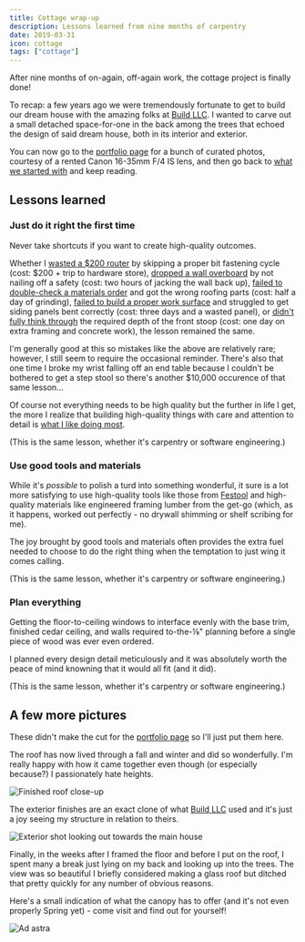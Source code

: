 ```yaml
---
title: Cottage wrap-up
description: Lessons learned from nine months of carpentry
date: 2019-03-31
icon: cottage
tags: ["cottage"]
---
```


After nine months of on-again, off-again work, the cottage project is finally done!

To recap: a few years ago we were tremendously fortunate to get to build our dream house with the amazing folks at [Build LLC](https://www.buildllc.com/).
I wanted to carve out a small detached space-for-one in the back among the trees that echoed the design of said dream house,
both in its interior and exterior.

You can now go to the [portfolio page](/portfolio/cottage/) for a bunch of curated photos, courtesy of a rented Canon 16-35mm F/4 IS lens,
and then go back to [what we started with](/posts/cottage/intro/) and keep reading.

## Lessons learned

### Just do it right the first time

Never take shortcuts if you want to create high-quality outcomes.

Whether I [wasted a \$200 router](/posts/cottage/floor-framing/) by skipping a proper bit fastening cycle (cost: \$200 + trip to hardware store),
[dropped a wall overboard](/posts/cottage/wall-framing/) by not nailing off a safety (cost: two hours of jacking the wall back up),
[failed to double-check a materials order](/posts/cottage/roofing/) and got the wrong roofing parts (cost: half a day of grinding),
[failed to build a proper work surface](/posts/cottage/siding/) and struggled to get siding panels bent correctly (cost: three days and a wasted panel),
or [didn't fully think through](/posts/cottage/deck/) the required depth of the front stoop (cost: one day on extra framing and concrete work),
the lesson remained the same.

I'm generally good at this so mistakes like the above are relatively rare; however, I still seem to require the occasional reminder.
There's also that one time I broke my wrist falling off an end table because I couldn't be bothered to get a step stool
so there's another \$10,000 occurence of that same lesson...

Of course not everything needs to be high quality but the further in life I get,
the more I realize that building high-quality things with care and attention to detail is [what I like doing most](/hire-me/).

(This is the same lesson, whether it's carpentry or software engineering.)

### Use good tools and materials

While it's _possible_ to polish a turd into something wonderful,
it sure is a lot more satisfying to use high-quality tools like those from [Festool](https://www.festoolusa.com/)
and high-quality materials like engineered framing lumber from the get-go
(which, as it happens, worked out perfectly - no drywall shimming or shelf scribing for me).

The joy brought by good tools and materials often provides the extra fuel needed to choose to do the right thing when the temptation to just wing it comes calling.

(This is the same lesson, whether it's carpentry or software engineering.)

### Plan everything

Getting the floor-to-ceiling windows to interface evenly with the base trim, finished cedar ceiling, and walls
required to-the-&frac18;" planning before a single piece of wood was ever even ordered.

I planned every design detail meticulously and it was absolutely worth the peace of mind knowning that it would all fit (and it did).

(This is the same lesson, whether it's carpentry or software engineering.)

## A few more pictures

These didn't make the cut for the [portfolio page](/portfolio/cottage/) so I'll just put them here.

The roof has now lived through a fall and winter and did so wonderfully.
I'm really happy with how it came together even though (or especially because?) I passionately hate heights.

![](images/IMG_4023.jpg "Finished roof close-up")

The exterior finishes are an exact clone of what [Build LLC](https://www.buildllc.com/) used
and it's just a joy seeing my structure in relation to theirs.

![](images/IMG_4008.jpg "Exterior shot looking out towards the main house")

Finally, in the weeks after I framed the floor and before I put on the roof, I spent many a break
just lying on my back and looking up into the trees.
The view was so beautiful I briefly considered making a glass roof but ditched that pretty quickly for any number of obvious reasons.

Here's a small indication of what the canopy has to offer (and it's not even properly Spring yet) - come visit and find out for yourself!

![](images/IMG_4025.jpg "Ad astra")
